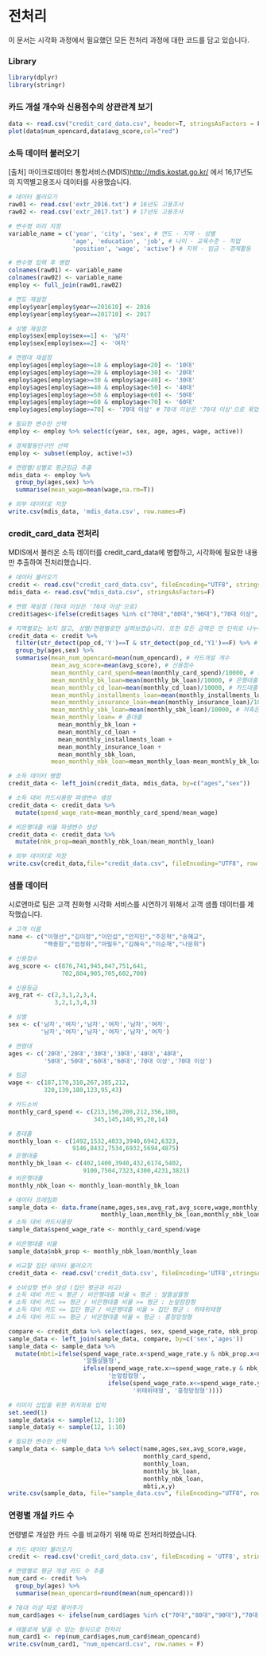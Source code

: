 # 전처리

이 문서는 시각화 과정에서 필요했던 모든 전처리 과정에 대한 코드를 담고 있습니다.

### Library
```{r library, include=TRUE}
library(dplyr)
library(stringr)
```

### 카드 개설 개수와 신용점수의 상관관계 보기

```{r correlation, include=TRUE}
data <- read.csv("credit_card_data.csv", header=T, stringsAsFactors = F, fileEncoding = "UTF8")
plot(data$num_opencard,data$avg_score,col="red")
```

### 소득 데이터 불러오기

[출처] 마이크로데이터 통합서비스(MDIS)<http://mdis.kostat.go.kr/> 에서 16,17년도의 지역별고용조사 데이터를 사용했습니다.

```{r mdis, include=TRUE}
# 데이터 불러오기
raw01 <- read.csv('extr_2016.txt') # 16년도 고용조사
raw02 <- read.csv('extr_2017.txt') # 17년도 고용조사

# 변수명 미리 지정
variable_name = c('year', 'city', 'sex', # 연도 - 지역 - 성별
                  'age', 'education', 'job', # 나이 - 교육수준 - 직업
                  'position', 'wage', 'active') # 지위 - 임금 - 경제활동

# 변수명 입력 후 병합
colnames(raw01) <- variable_name
colnames(raw02) <- variable_name
employ <- full_join(raw01,raw02)

# 연도 재설정
employ$year[employ$year==201610] <- 2016
employ$year[employ$year==201710] <- 2017

# 성별 재설정
employ$sex[employ$sex==1] <- '남자'
employ$sex[employ$sex==2] <- '여자'

# 연령대 재설정
employ$ages[employ$age>=10 & employ$age<20] <- '10대'
employ$ages[employ$age>=20 & employ$age<30] <- '20대'
employ$ages[employ$age>=30 & employ$age<40] <- '30대'
employ$ages[employ$age>=40 & employ$age<50] <- '40대'
employ$ages[employ$age>=50 & employ$age<60] <- '50대'
employ$ages[employ$age>=60 & employ$age<70] <- '60대'
employ$ages[employ$age>=70] <- '70대 이상' # 70대 이상은 '70대 이상'으로 묶었습니다.

# 필요한 변수만 선택
employ <- employ %>% select(c(year, sex, age, ages, wage, active))

# 경제활동인구만 선택
employ <- subset(employ, active!=3)

# 연령별/성별로 평균임금 추출
mdis_data <- employ %>%
  group_by(ages,sex) %>%
  summarise(mean_wage=mean(wage,na.rm=T))

# 외부 데이터로 저장
write.csv(mdis_data, 'mdis_data.csv', row.names=F)
```

### credit_card_data 전처리

MDIS에서 불러온 소득 데이터를 credit_card_data에 병합하고, 시각화에 필요한 내용만 추출하여 전처리했습니다.

```{r credit, include=TRUE}
# 데이터 불러오기
credit <- read.csv("credit_card_data.csv", fileEncoding="UTF8", stringsAsFactors=F)
mdis_data <- read.csv("mdis_data.csv", stringsAsFactors=F)

# 연령 재설정 (70대 이상은 '70대 이상'으로)
credit$ages<-ifelse(credit$ages %in% c("70대","80대","90대"),"70대 이상", credit$ages)

# 지역별로는 보지 않고, 성별/연령별로만 살펴보겠습니다. 또한 모든 금액은 만 단위로 나누어 전처리했습니다.
credit_data <- credit %>%
  filter(str_detect(pop_cd,'Y')==T & str_detect(pop_cd,'Y1')==F) %>% # Y1이 아닌 내용을 필터링하여 10대 데이터를 제거했습니다. 
  group_by(ages,sex) %>%
  summarise(mean_num_opencard=mean(num_opencard), # 카드개설 개수
            mean_avg_score=mean(avg_score), # 신용점수
            mean_monthly_card_spend=mean(monthly_card_spend)/10000, # 카드소비량
            mean_monthly_bk_loan=mean(monthly_bk_loan)/10000, # 은행대출
            mean_monthly_cd_loan=mean(monthly_cd_loan)/10000, # 카드대출
            mean_monthly_installments_loan=mean(monthly_installments_loan)/10000, # 할부대출
            mean_monthly_insurance_loan=mean(monthly_insurance_loan)/10000, # 보험대출
            mean_monthly_sbk_loan=mean(monthly_sbk_loan)/10000, # 저축은행대출
            mean_monthly_loan= # 총대출
              mean_monthly_bk_loan +
              mean_monthly_cd_loan +
              mean_monthly_installments_loan +
              mean_monthly_insurance_loan +
              mean_monthly_sbk_loan,
            mean_monthly_nbk_loan=mean_monthly_loan-mean_monthly_bk_loan) #비은행대출

# 소득 데이터 병합
credit_data <- left_join(credit_data, mdis_data, by=c("ages","sex")) 

# 소득 대비 카드사용량 파생변수 생성
credit_data <- credit_data %>%
  mutate(spend_wage_rate=mean_monthly_card_spend/mean_wage)

# 비은행대출 비율 파생변수 생성
credit_data <- credit_data %>%
  mutate(nbk_prop=mean_monthly_nbk_loan/mean_monthly_loan)

# 외부 데이터로 저장
write.csv(credit_data,file="credit_data.csv", fileEncoding="UTF8", row.names = F)
```

### 샘플 데이터 

시로앤마로 팀은 고객 친화형 시각화 서비스를 시연하기 위해서 고객 샘플 데이터를 제작했습니다.

```{r sample, include=TRUE}
# 고객 이름
name <- c("이형선","김이정","이인섭","안지민","주은혁","송혜교",
          "백종원","엄정화","마필두","김해숙","이순재","나문희")

# 신용점수
avg_score <- c(876,741,945,847,751,641,
               702,804,905,705,602,700)

# 신용등급
avg_rat <- c(2,3,1,2,3,4,
             3,2,1,3,4,3)

# 성별
sex <- c('남자','여자','남자','여자','남자','여자',
         '남자','여자','남자','여자','남자','여자')

# 연령대
ages <- c('20대','20대','30대','30대','40대','40대',
          '50대','50대','60대','60대','70대 이상','70대 이상')

# 임금
wage <- c(187,170,310,267,385,212,
          320,139,180,123,95,43)

# 카드소비
monthly_card_spend <- c(213,150,200,212,356,180,
                        345,145,140,95,20,14)

# 총대출
monthly_loan <- c(1492,1532,4033,3940,6942,6323,
                  9146,8432,7534,6932,5694,4875)
# 은행대출
monthly_bk_loan <- c(402,1400,3940,432,6174,5402,
                     9100,7504,7323,4300,4231,3821)
# 비은행대출
monthly_nbk_loan <- monthly_loan-monthly_bk_loan

# 데이터 프레임화
sample_data <- data.frame(name,ages,sex,avg_rat,avg_score,wage,monthly_card_spend,
                          monthly_loan,monthly_bk_loan,monthly_nbk_loan)
# 소득 대비 카드사용량
sample_data$spend_wage_rate <- monthly_card_spend/wage

# 비은행대출 비율
sample_data$nbk_prop <- monthly_nbk_loan/monthly_loan

# 비교할 집단 데이터 불러오기
credit_data <- read.csv('credit_data.csv', fileEncoding='UTF8',stringsAsFactors=F)

# 소비성향 변수 생성 (집단 평균과 비교)
# 소득 대비 카드 < 평균 / 비은행대출 비율 < 평균 : 알뜰살뜰형
# 소득 대비 카드 >= 평균 / 비은행대출 비율 >= 평균 : 눈앞캄캄형
# 소득 대비 카드 <= 집단 평균 / 비은행대출 비율 > 집단 평균 : 위태위태형
# 소득 대비 카드 >= 평균 / 비은행대출 비율 < 평균 : 흥청망청형 

compare <- credit_data %>% select(ages, sex, spend_wage_rate, nbk_prop)
sample_data <- left_join(sample_data, compare, by=c('sex','ages'))
sample_data <- sample_data %>% 
  mutate(mbti=ifelse(spend_wage_rate.x<spend_wage_rate.y & nbk_prop.x<nbk_prop.y,
                     '알뜰살뜰형',
                     ifelse(spend_wage_rate.x>=spend_wage_rate.y & nbk_prop.x>=nbk_prop.y,
                            '눈앞캄캄형',
                            ifelse(spend_wage_rate.x<=spend_wage_rate.y & nbk_prop.x>nbk_prop.y,
                                   '위태위태형', '흥청망청형'))))

# 이미지 삽입을 위한 위치좌표 입력
set.seed(1)
sample_data$x <- sample(12, 1:10)
sample_data$y <- sample(12, 1:10)

# 필요한 변수만 선택
sample_data <- sample_data %>% select(name,ages,sex,avg_score,wage,
                                      monthly_card_spend,
                                      monthly_loan,
                                      monthly_bk_loan,
                                      monthly_nbk_loan,
                                      mbti,x,y)
write.csv(sample_data, file="sample_data.csv", fileEncoding="UTF8", row.names = F)
```

### 연령별 개설 카드 수

연령별로 개설한 카드 수를 비교하기 위해 따로 전처리하였습니다.

```{r num_card, include=TRUE}
# 카드 데이터 불러오기
credit <- read.csv('credit_card_data.csv', fileEncoding = 'UTF8', stringsAsFactors = F)

# 연령별로 평균 개설 카드 수 추출
num_card <- credit %>%
  group_by(ages) %>%
  summarise(mean_opencard=round(mean(num_opencard)))

# 70대 이상 따로 묶어주기
num_card$ages <- ifelse(num_card$ages %in% c("70대","80대","90대"),"70대 이상",num_card$ages)

# 태블로에 넣을 수 있는 형식으로 전처리
num_card1 <- rep(num_card$ages,num_card$mean_opencard)
write.csv(num_card1, "num_opencard.csv", row.names = F)
```
